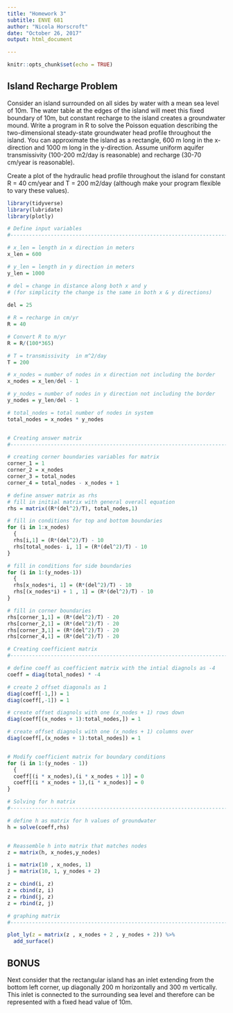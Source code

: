 ```yaml
---
title: "Homework 3"
subtitle: ENVE 681
author: "Nicola Horscroft"
date: "October 26, 2017"
output: html_document

---
```


```r
knitr::opts_chunk$set(echo = TRUE)
```

## Island Recharge Problem

Consider an island surrounded on all sides by water with a mean sea level of 10m. The water table at the edges of the island will meet this fixed boundary of 10m, but constant recharge to the island creates a groundwater mound. Write a program in R to solve the Poisson equation describing the two-dimensional steady-state groundwater head profile throughout the island. You can approximate the island as a rectangle, 600 m long in the x-direction and 1000 m long in the y-direction. Assume uniform aquifer transmissivity (100-200 m2/day is reasonable) and recharge (30-70 cm/year is reasonable). 

Create a plot of the hydraulic head profile throughout the island for constant R = 40 cm/year and T = 200 m2/day (although make your program flexible to vary these values). 


```r
library(tidyverse)
library(lubridate)
library(plotly)

# Define input variables
#------------------------------------------------------------------------------

# x_len = length in x direction in meters
x_len = 600

# y_len = length in y direction in meters
y_len = 1000

# del = change in distance along both x and y 
# (for simplicity the change is the same in both x & y directions)
                                               
del = 25

# R = recharge in cm/yr
R = 40

# Convert R to m/yr
R = R/(100*365)

# T = transmissivity  in m^2/day
T = 200

# x_nodes = number of nodes in x direction not including the border
x_nodes = x_len/del - 1

# y_nodes = number of nodes in y direction not including the border
y_nodes = y_len/del - 1

# total_nodes = total number of nodes in system
total_nodes = x_nodes * y_nodes


# Creating answer matrix
#------------------------------------------------------------------------------

# creating corner boundaries variables for matrix
corner_1 = 1
corner_2 = x_nodes
corner_3 = total_nodes
corner_4 = total_nodes - x_nodes + 1

# define answer matrix as rhs
# fill in initial matrix with general overall equation
rhs = matrix((R*(del^2)/T), total_nodes,1)

# fill in conditions for top and bottom boundaries
for (i in 1:x_nodes) 
  {
  rhs[i,1] = (R*(del^2)/T) - 10
  rhs[total_nodes- i, 1] = (R*(del^2)/T) - 10
}

# fill in conditions for side boundaries
for (i in 1:(y_nodes-1)) 
  {
  rhs[x_nodes*i, 1] = (R*(del^2)/T) - 10
  rhs[(x_nodes*i) + 1 , 1] = (R*(del^2)/T) - 10
}

# fill in corner boundaries
rhs[corner_1,1] = (R*(del^2)/T) - 20
rhs[corner_2,1] = (R*(del^2)/T) - 20
rhs[corner_3,1] = (R*(del^2)/T) - 20
rhs[corner_4,1] = (R*(del^2)/T) - 20

# Creating coefficient matrix
#------------------------------------------------------------------------------

# define coeff as coefficient matrix with the intial diagnols as -4
coeff = diag(total_nodes) * -4

# create 2 offset diagonals as 1
diag(coeff[-1,]) = 1
diag(coeff[,-1]) = 1

# create offset diagnols with one (x_nodes + 1) rows down
diag(coeff[(x_nodes + 1):total_nodes,]) = 1

# create offset diagnols with one (x_nodes + 1) columns over
diag(coeff[,(x_nodes + 1):total_nodes]) = 1


# Modify coefficient matrix for boundary conditions
for (i in 1:(y_nodes - 1))
  {
  coeff[(i * x_nodes),(i * x_nodes + 1)] = 0
  coeff[(i * x_nodes + 1),(i * x_nodes)] = 0
}

# Solving for h matrix
#------------------------------------------------------------------------------

# define h as matrix for h values of groundwater
h = solve(coeff,rhs)


# Reassemble h into matrix that matches nodes
z = matrix(h, x_nodes,y_nodes)

i = matrix(10 , x_nodes, 1)
j = matrix(10, 1, y_nodes + 2)

z = cbind(i, z)
z = cbind(z, i)
z = rbind(j, z)
z = rbind(z, j)

# graphing matrix
#------------------------------------------------------------------------------

plot_ly(z = matrix(z , x_nodes + 2 , y_nodes + 2)) %>%
  add_surface()

```

## BONUS

Next consider that the rectangular island has an inlet extending from the bottom left corner, up diagonally 200 m horizontally and 300 m vertically. This inlet is connected to the surrounding sea level and therefore can be represented with a fixed head value of 10m.
